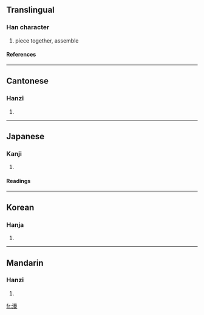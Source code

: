 {{see|凑}}

==Translingual==
===Han character===
{{Han char|rn=85|rad=水|as=09|sn=12|four=3513<sub>4</sub>|canj=水手大大 (EQKK)}}
# piece together, assemble
====References====
{{Han ref|kx=0636.220|dkj=17822|dj=1043.200|hdz=31666.090|uh=6E4A|ud=28234|bh=B4EA|bd=46314}}

----
==Cantonese==
===Hanzi===
{{yue-hanzi|jyut=|y=chau3}}
# {{defn|Cantonese}}

----
==Japanese==
===Kanji===
{{ja-kanji|grade=|rs=水09}}
# {{defn|Japanese}} 
====Readings====
{{ja-readings|on=[[そう]] (sō)|kun=[[みなと]] (minato), [[あつまる]] (atsumaru)}}

----
==Korean==
===Hanja===
{{ko-hanja|hangeul=주|eumhun=|rv=ju|mr=chu|y=cwu}}
# {{defn|Korean}}

----
==Mandarin==
===Hanzi===
{{cmn-hanzi|sim=凑|pin=[[còu]] ([[cou4]])|wg=ts'ou<sup>4</sup>}}
# {{defn|Mandarin}}

[[fr:湊]]
